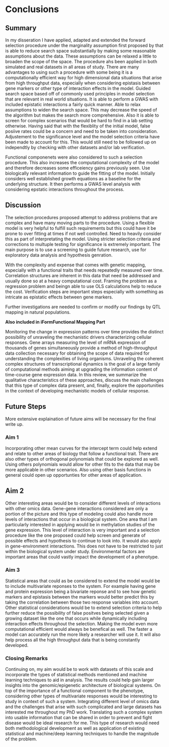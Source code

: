 # Conclusions

## Summary

In my disseration I have applied, adapted and extended the forward selection procedure under the marginality assumption first proposed by \cite{hao2014interaction} that is able to reduce search space substantially by making some reasonable assumptions about the data.  These assumptions can be relaxed a little to broaden the scope of the space. The procedure ahs been applied in both simulated and real datasets in all areas of study.  There are many advantages to using such a procedure with some being it is a computationally efficient way for high dimensional data situations that arise from high throughput data, especially when considering epistasis between gene markers or other type of interaction effects in the model.  Guided search space based off of commonly used principles in model selection that are relevant in real world situations. It is able to perform a GWAS with included epistatic interactions a fairly quick manner.  Able to relax assumptions to widen the search space.  This may decrease the speed of the algorithm but makes the search more comprehensive.  Also it is able to screen for complex scenarios that would be hard to find in a lab setting otherwise.  Having said that with the flexiblity of the initial model, false posiive rates could be a concern and need to be taken into consideration.  Adjustement to the significance level and the model selection criteria have been made to account for this.  This would still need to be followed up on independtly by checking with other datasets and/or lab verification.  

Functional componenets were also considered to such a selection procedure.  This also increases the computational complexity of the model and therefore decreases some efficeiency gains previously seen.  Use biologically relevant information to guide the fitting of the model.  Initially considers well established growth equations as a baseline for the underlying structure.  It then performs a GWAS level analysis with considering epstatic interactions throughout the process.  




## Discussion

The selection procedures proposed attempt to address problems that are complex and have many moving parts to the procedure.  Using a flexible model is very helpful to fulfill such requirements but this could have it be prone to over fitting at times if not well controlled.  Need to heavily consider this as part of interpretating the model.  Using stricter selection criteria and corrections to multuple testing for significance is extremely important.  The main purpose is to use a screening to guide future research, use for exploratory data analysis and hypothesis genration.  

With the complexity and expense that comes with genetic mapping, especially with a functional traits that needs repeatedly measured over time.  Correlation structures are inherent in this data that need be addressed and usually done so at a heavy computational cost.  Framing the problem as a regression problem and beingn able to use OLS calculations help to reduce the cost.  Verification steps are important steps especially with something as intricate as epistatic effects between gene markers.

Further investigations are needed to confirm or modify our findings by QTL mapping in natural populations.



**Also included in iFormFunctional Mapping Part**

Monitoring the change in expression patterns over time provides the distinct possibility of unraveling the mechanistic drivers characterizing cellular responses. Gene arrays measuring the level of mRNA expression of thousands of genes simultaneously provide a method of high-throughput data collection necessary for obtaining the scope of data required for understanding the complexities of living organisms. Unraveling the coherent complex structures of transcriptional dynamics is the goal of a large family of computational methods aiming at upgrading the information content of time-course gene expression data. In this review, we summarize the qualitative characteristics of these approaches, discuss the main challenges that this type of complex data present, and, finally, explore the opportunities in the context of developing mechanistic models of cellular response. \cite{androulakis2007analysis}





## Future Steps

More extensive explaination of future aims will be necessary for the final write up.  

### Aim 1

Incorporating other mean curves for the intercept term could help extend and relate to other areas of biology that follow a functional trait.  There are also other types of orthogonal polynomials that could be explored as well.  Using others polynomials would allow for other fits to the data that may be more applicable in other scenarios.  Also using other basis functions in general could open up opportunties for other areas of application.  


## Aim 2
Other interesting areas would be to consider different levels of interactions with other omics data.  Gene-gene interactions considered are only a portion of the picture and this type of modeling could also handle more levels of interactions that occur in a biological system.  One area that I am particularly interested in applying would be in methylation studies of the gene expression.  This level of interaction is very important and a selection procedure like the one proposed could help screen and generate of possible effects and hypothesis to continue to look into.  It would also apply in gene-environment interactions.  This does not have to be restricted to just within the biological system under study.  Environmental factors are important areas that could vastly impact the development of a phenotype.  


### Aim 3

Statistical areas that could as be considered to extend the model would be to include multivariate reponses to the system.  For example having gene and protein expression being a bivariate reponse and to see how genetic markers and epistasis between the markers would better predict this by taking the correlation between those two response variables into account.  Other statistical considerations would be to extend selection criteria to help further reduce the possibility of false positves being selected given a growing dataset like the one that occurs while dynamically including interaction effects throughout the selection.  Making the model even more computational efficient would always be benefical as well.  The faster a model can accurately run the more likely a researcher will use it.  It will also help process all the high throughput data that is being constantly developed.  

### Closing Remarks

Continuing on, my aim would be to work with datasets of this scale and incorporate the types of statistical methods mentioned and machine learning techniques to aid in analysis. The results could help gain larger insights into the genomic/epigenetic architecture of biological systems. On top of the importance of a functional component to the phenotype, considering other types of multivariate responses would be interesting to study in context of such a system. Integrating different level of omics data and the challenges that arise with such complicated and large datasets has interested me throughout my PhD work. Translating such a complex system into usable information that can be shared in order to prevent and fight disease would be ideal research for me. This type of research would need both methodological development as well as application of existing statistical and machine/deep learning techniques to handle the magnitude of the problem.
